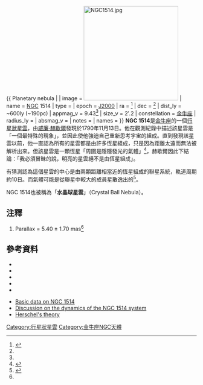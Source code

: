 {{ Planetary nebula |
| image = [[Image:NGC1514.jpg|250px]]
| name = [[New_General_Catalogue|NGC]] 1514
| type = 
| epoch = [[J2000|J2000]]
| ra = {{RA|04|09|16.984}}<ref name="simbad">{{harvnb|SIMBAD|2007}}</ref>
| dec = {{DEC|+30|46|33.47}}<ref name="simbad" />
| dist_ly = ~600ly (~190pc)
| appmag_v = 9.43<ref name="simbad" />
| size_v = 2′.2
| constellation  = [[金牛座|金牛座]]
| radius_ly = 
| absmag_v = 
| notes = 
| names =
}}
'''NGC 1514'''是[[金牛座|金牛座]]的一個[[行星狀星雲|行星狀星雲]]，由[[威廉·赫歇爾|威廉·赫歇爾]]發現於1790年11月13日。他在觀測紀錄中描述該星雲是「一個最特殊的現象」，並因此使他強迫自己重新思考宇宙的組成。直到發現該星雲以前，他一直認為所有的星雲都是由許多恆星組成，只是因為距離太遠而無法被解析出來。但該星雲是一顆恆星「周圍是隱隱發光的氣體」<ref name="Herschel1791">{{harvnb|Herschel|1791}}</ref>，赫歇爾因此下結論：「我必須冒昧的說，明亮的星雲絕不是由恆星組成」。 

有猜測認為這個星雲的中心是由兩顆距離相當近的恆星組成的聯星系統，軌道周期約10日。而氣體可能是從聯星中較大的成員星散逸出的<ref name="Muthuetal2003">{{harvnb|Muthu|Anandarao|2003}}</ref>。

NGC 1514也被稱為「'''水晶球星雲'''」（Crystal Ball Nebula）{{ref|CrystalBall}}。

== 注釋 ==
<div class="references-small">
<ol type="a">
<li>{{Note_label|A|a|none}}Parallax = 5.40 ± 1.70 mas<ref name="simbad" /> </li>
</ol>
<references/>
</div>

==參考資料==
<div class="references-small">
* {{citation
 | last1 = Herschel
 | first1 = William
 | title = On Nebulous Stars, Properly So Called.
 | authorlink = 威廉·赫歇爾
 | journal = Philosophical Transactions of the Royal Society of London, Volume 81, pp. 
 | date = 1791-02-10
 | volume = 81
 | issue = 
 | pages = 71–88
 | bibcode = 1791RSPT...81...71H
}}
* {{citation
 | last1 = Hoskin
 | first1 = Michael A.
 | title = William Herschel and the Construction of the Heavens
 | authorlink = 
 | journal = Oldbourne History of Science Library
 | year = 1963
 | volume = 
 | issue = 
 | pages = 
 | publisher = Oldbourne
 | location = London
 | bibcode = 1963whch.book.....H
}}
* {{citation
 | last1 = Muthu
 | first1 = C.
 | last2 = Anandarao
 | first2 = B. G.
 | title = A Spatiokinematic Study of the Planetary Nebula NGC 1514
 | authorlink = 
 | journal = The Astronomical Journal
 | year = 2003
 | date = December 2003
 | volume = 126
 | issue = 6
 | pages = 2963–2970
 | bibcode = 2003AJ....126.2963M
 | doi = 10.1086/379552
}}
* {{citation
 | last1 = SIMBAD
 | title = Results for NGC 1514
 | authorlink = SIMBAD
 | journal = 
 | year = 2007
 | accessdate = 2007-09-14
 | publisher = SIMBAD, Centre de Données Astronomiques de Strasbourg
 | url = http://simbad.u-strasbg.fr/simbad/sim-id?protocol=html&Ident=NGC+1514
 | archive-date = 2016-03-04
 | archive-url = https://web.archive.org/web/20160304110905/http://simbad.u-strasbg.fr/simbad/sim-id?protocol=html&Ident=NGC+1514
 | dead-url = no
 }}
* {{citation
 | last1 = NASA
 | title = WISE Image Reveals Strange Specimen in Starry Sea
 | journal = 
 | year = 2010
 | accessdate = 2010-11-19
 | publisher = National Aeronautics and Space Organization
 | url = http://www.nasa.gov/mission_pages/WISE/news/wise20101117.html
 | archive-date = 2010-11-20
 | archive-url = https://web.archive.org/web/20101120020056/http://www.nasa.gov/mission_pages/WISE/news/wise20101117.html
 | dead-url = no
 }}

</div>

* [http://www.perezmedia.net/beltofvenus/archives/000492.html Basic data on NGC 1514]{{Wayback|url=http://www.perezmedia.net/beltofvenus/archives/000492.html |date=20110928172730 }}
* [http://www.noao.edu/outreach/aop/observers/n1514.html Discussion on the dynamics of the NGC 1514 system]{{Wayback|url=http://www.noao.edu/outreach/aop/observers/n1514.html |date=20121025184048 }}
* [http://www.answers.com/topic/1811 Herschel's theory]{{Wayback|url=http://www.answers.com/topic/1811 |date=20130301080651 }}
{{sky|04|09|16.984|+|30|46|33.47|600}}

{{NGCReference|1514}}
{{Catalogs|NGC=1514}}

[[Category:行星狀星雲|Category:行星狀星雲]]
[[Category:金牛座NGC天體|Category:金牛座NGC天體]]